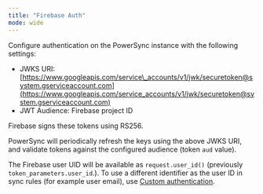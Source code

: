 ```yaml
---
title: "Firebase Auth"
mode: wide
---
```


Configure authentication on the PowerSync instance with the following settings:

* JWKS URI: [https://www.googleapis.com/service\_accounts/v1/jwk/securetoken@system.gserviceaccount.com](https://www.googleapis.com/service_accounts/v1/jwk/securetoken@system.gserviceaccount.com)
* JWT Audience: Firebase project ID

Firebase signs these tokens using RS256.

PowerSync will periodically refresh the keys using the above JWKS URI, and validate tokens against the configured audience (token `aud` value).

The Firebase user UID will be available as `request.user_id()` (previously `token_parameters.user_id`.). To use a different identifier as the user ID in sync rules (for example user email), use [Custom authentication](/installation/authentication-setup/custom).
